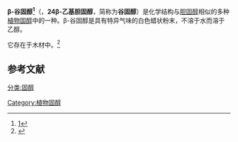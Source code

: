 {{lowercase}}
{{noteTA
|G1=Chemistry
|1=zh-hans:谷;zh-tw:穀
}}
{{Expand |time=2011-09-14T17:51:20+00:00 }}
{{chembox
| Verifiedfields = changed
| Watchedfields = changed
| verifiedrevid = 396299902
| Name=β-谷固醇
| ImageFile = Beta-Sitosterol Structural Formula V1.svg
| ImageSize = 200px
| IUPACName = 17-(5-Ethyl-6-methylheptan-2-yl)-10,13-dimethyl-2,3,4,7,8,9,11,12,14,15,16,17-dodecahydro-1''H''-cyclopenta[''a'']phenanthren-3-ol
| SystematicName =14-(4-ethyl-1,5-dimethylhexyl)-2,15-dimethyltetracyclo[8.7.0.0<sup>2,7</sup>.0<sup>11,15</sup>]heptadec-7-en-5-ol<br>2,15-二甲基-14-(1,5-二甲基-4-乙基己基)四环[8.7.0.0<sup>2,7</sup>.0<sup>11,15</sup>]-7-十七烯-5-醇
| OtherNames = 22,23-Dihydrostigmasterol, Stigmast-5-en-3-ol, β-Sitosterin
| Section1 = {{Chembox Identifiers
|   ChemSpiderID_Ref = {{chemspidercite|correct|chemspider}}
| ChemSpiderID = 192962
| UNII_Ref = {{fdacite|correct|FDA}}
| UNII = S347WMO6M4
| ChEMBL_Ref = {{ebicite|changed|EBI}}
| ChEMBL = 221542
| InChI = 1/C29H50O/c1-7-21(19(2)3)9-8-20(4)25-12-13-26-24-11-10-22-18-23(30)14-16-28(22,5)27(24)15-17-29(25,26)6/h10,19-21,23-27,30H,7-9,11-18H2,1-6H3/t20-,21-,23+,24+,25-,26+,27+,28+,29-/m1/s1
| InChIKey = KZJWDPNRJALLNS-VJSFXXLFBZ
| StdInChI_Ref = {{stdinchicite|correct|chemspider}}
| StdInChI = 1S/C29H50O/c1-7-21(19(2)3)9-8-20(4)25-12-13-26-24-11-10-22-18-23(30)14-16-28(22,5)27(24)15-17-29(25,26)6/h10,19-21,23-27,30H,7-9,11-18H2,1-6H3/t20-,21-,23+,24+,25-,26+,27+,28+,29-/m1/s1
| StdInChIKey_Ref = {{stdinchicite|correct|chemspider}}
| StdInChIKey = KZJWDPNRJALLNS-VJSFXXLFSA-N
| CASNo_Ref = {{cascite|correct|CAS}}
| CASNo = 83-46-5
|   PubChem = 222284
|   ChEBI_Ref = {{ebicite|changed|EBI}}
| ChEBI = 27693
| SMILES = O[C@@H]4C/C3=C/C[C@@H]1[C@H](CC[C@]2([C@H]1CC[C@@H]2[C@H](C)CC[C@@H](CC)C(C)C)C)[C@@]3(C)CC4
|   MeSHName =
  }}
| Section2 = {{Chembox Properties
|   C=29|H=50|O=1
|   Appearance = 
|   Density = 
|   MeltingPt = 136-140 °C<ref>1. Vahur Oja et. al., “Sublimation Thermodynamic Parameters for Cholesterol, Ergosterol, β-Sitosterol, and Stigmasterol,” Journal of Chemical & Engineering Data 54, no. 3 (March 12, 2009): 730-734, doi:10.1021/je800395m.

</ref>
|   BoilingPt = 
  }}
| Section3 = {{Chembox Hazards
|   Solubility = 
|   MainHazards = 
|   FlashPt = 
|   Autoignition = 
  }}
}}
'''β-谷固醇<ref>[http://www.term.gov.cn/pages/homepage/result2.jsp?id=333840&subid=10001798&subject=%E8%84%82%E8%B4%A8&subsys=%E7%94%9F%E7%89%A9%E5%8C%96%E5%AD%A6%E4%B8%8E%E5%88%86%E5%AD%90%E7%94%9F%E7%89%A9%E5%AD%A6]{{dead link|date=2017年11月 |bot=InternetArchiveBot |fix-attempted=yes }}</ref>'''（{{lang-en|β-Sitosterol}}，'''24β-乙基胆固醇'''，简称为'''谷固醇'''）是化学结构与[[胆固醇|胆固醇]]相似的多种[[植物固醇|植物固醇]]中的一种。β-谷固醇是具有特异气味的白色蜡状粉末，不溶于水而溶于乙醇。

它存在于{{le|颤杨|Populus tremuloides}}木材中。<ref>{{cite journal|journal=Journal of Chromatography A|volume=922|issue=1-2|language=en|date=2001-07|pages=225–233|doi=10.1016/S0021-9673(01)00948-7|url=https://linkinghub.elsevier.com/retrieve/pii/S0021967301009487|title=Gas chromatography–mass spectrometry method for the simultaneous determination of wood extractive compounds in quaking aspen|accessdate=2021-11-09|author=M.P. Fernandez, P.A. Watson, C. Breuil|archive-date=2018-06-12|archive-url=https://web.archive.org/web/20180612113512/https://linkinghub.elsevier.com/retrieve/pii/S0021967301009487|dead-url=no}}</ref>

==参考文献==
{{reflist}}
{{植物固醇}}
[[Category:植物固醇|Category:植物固醇]]
[[分类:固醇|分类:固醇]]
